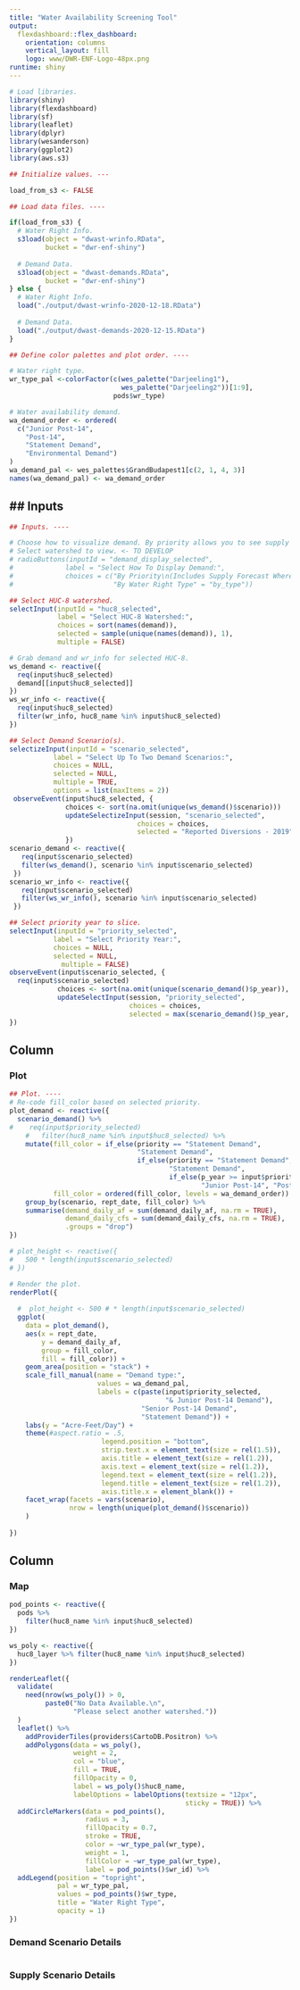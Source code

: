 ```yaml
---
title: "Water Availability Screening Tool"
output: 
  flexdashboard::flex_dashboard:
    orientation: columns
    vertical_layout: fill
    logo: www/DWR-ENF-Logo-48px.png
runtime: shiny
---
```


```r

# Load libraries.
library(shiny)
library(flexdashboard)
library(sf)
library(leaflet)
library(dplyr)
library(wesanderson)
library(ggplot2)
library(aws.s3)

## Initialize values. ---

load_from_s3 <- FALSE

## Load data files. ----

if(load_from_s3) {
  # Water Right Info.
  s3load(object = "dwast-wrinfo.RData",
         bucket = "dwr-enf-shiny")
  
  # Demand Data.
  s3load(object = "dwast-demands.RData",
         bucket = "dwr-enf-shiny")
} else {
  # Water Right Info.
  load("./output/dwast-wrinfo-2020-12-18.RData")
  
  # Demand Data.
  load("./output/dwast-demands-2020-12-15.RData")
}

## Define color palettes and plot order. ----

# Water right type.
wr_type_pal <-colorFactor(c(wes_palette("Darjeeling1"), 
                            wes_palette("Darjeeling2"))[1:9],
                          pods$wr_type)

# Water availability demand.
wa_demand_order <- ordered(
  c("Junior Post-14",
    "Post-14",
    "Statement Demand",
    "Environmental Demand")
)
wa_demand_pal <- wes_palettes$GrandBudapest1[c(2, 1, 4, 3)]
names(wa_demand_pal) <- wa_demand_order

```

## Inputs {.sidebar}
-------------------------------------

```r
## Inputs. ----

# Choose how to visualize demand. By priority allows you to see supply data.
# Select watershed to view. <- TO DEVELOP
# radioButtons(inputId = "demand_display_selected",
#             label = "Select How To Display Demand:",
#             choices = c("By Priority\n(Includes Supply Forecast Where Available)" = "by_priority",
#                         "By Water Right Type" = "by_type"))

## Select HUC-8 watershed.
selectInput(inputId = "huc8_selected",
            label = "Select HUC-8 Watershed:",
            choices = sort(names(demand)),
            selected = sample(unique(names(demand)), 1),
            multiple = FALSE)

# Grab demand and wr_info for selected HUC-8.
ws_demand <- reactive({
  req(input$huc8_selected)
  demand[[input$huc8_selected]]
})
ws_wr_info <- reactive({
  req(input$huc8_selected)
  filter(wr_info, huc8_name %in% input$huc8_selected)
})

## Select Demand Scenario(s).
selectizeInput(inputId = "scenario_selected",
           label = "Select Up To Two Demand Scenarios:",
           choices = NULL,
           selected = NULL,
           multiple = TRUE,
           options = list(maxItems = 2))
 observeEvent(input$huc8_selected, {
              choices <- sort(na.omit(unique(ws_demand()$scenario)))
              updateSelectizeInput(session, "scenario_selected",
                                choices = choices,
                                selected = "Reported Diversions - 2019")
              })
scenario_demand <- reactive({
   req(input$scenario_selected)
   filter(ws_demand(), scenario %in% input$scenario_selected)
 })
scenario_wr_info <- reactive({
   req(input$scenario_selected)
   filter(ws_wr_info(), scenario %in% input$scenario_selected)
 })

## Select priority year to slice.
selectInput(inputId = "priority_selected",
           label = "Select Priority Year:",
           choices = NULL,
           selected = NULL,
             multiple = FALSE)
observeEvent(input$scenario_selected, {
  req(input$scenario_selected)
            choices <- sort(na.omit(unique(scenario_demand()$p_year)), decreasing = TRUE)
            updateSelectInput(session, "priority_selected",
                              choices = choices,
                              selected = max(scenario_demand()$p_year, na.rm = TRUE))
})


```

Column {data-width=600}
-------------------------------------

### Plot
```r
## Plot. ----
# Re-code fill_color based on selected priority.
plot_demand <- reactive({
  scenario_demand() %>% 
#    req(input$priority_selected)
    #   filter(huc8_name %in% input$huc8_selected) %>% 
    mutate(fill_color = if_else(priority == "Statement Demand",
                                "Statement Demand",
                                if_else(priority == "Statement Demand",
                                        "Statement Demand",
                                        if_else(p_year >= input$priority_selected,
                                                "Junior Post-14", "Post-14"))),
           fill_color = ordered(fill_color, levels = wa_demand_order)) %>% 
    group_by(scenario, rept_date, fill_color) %>% 
    summarise(demand_daily_af = sum(demand_daily_af, na.rm = TRUE),
              demand_daily_cfs = sum(demand_daily_cfs, na.rm = TRUE),
              .groups = "drop")
})

# plot_height <- reactive({
#   500 * length(input$scenario_selected)
# })

# Render the plot.
renderPlot({
  
  #  plot_height <- 500 # * length(input$scenario_selected)
  ggplot(
    data = plot_demand(),
    aes(x = rept_date,
        y = demand_daily_af,
        group = fill_color,
        fill = fill_color)) +
    geom_area(position = "stack") +
    scale_fill_manual(name = "Demand type:",
                      values = wa_demand_pal,
                      labels = c(paste(input$priority_selected, 
                                       "& Junior Post-14 Demand"),
                                 "Senior Post-14 Demand",
                                 "Statement Demand")) +
    labs(y = "Acre-Feet/Day") +
    theme(#aspect.ratio = .5,
                       legend.position = "bottom",
                       strip.text.x = element_text(size = rel(1.5)),
                       axis.title = element_text(size = rel(1.2)),
                       axis.text = element_text(size = rel(1.2)),
                       legend.text = element_text(size = rel(1.2)),
                       legend.title = element_text(size = rel(1.2)),
                       axis.title.x = element_blank()) +
    facet_wrap(facets = vars(scenario),
               nrow = length(unique(plot_demand()$scenario))
    )
  
})

```

Column {data-width=400}
-------------------------------------

### Map {data-height=500}

```r
pod_points <- reactive({
  pods %>%
    filter(huc8_name %in% input$huc8_selected)
})

ws_poly <- reactive({
  huc8_layer %>% filter(huc8_name %in% input$huc8_selected)
})

renderLeaflet({
  validate(
    need(nrow(ws_poly()) > 0, 
         paste0("No Data Available.\n",
                "Please select another watershed."))
  )
  leaflet() %>%
    addProviderTiles(providers$CartoDB.Positron) %>%
    addPolygons(data = ws_poly(),
                weight = 2,
                col = "blue",
                fill = TRUE,
                fillOpacity = 0,
                label = ws_poly()$huc8_name,
                labelOptions = labelOptions(textsize = "12px",
                                            sticky = TRUE)) %>%
  addCircleMarkers(data = pod_points(),
                   radius = 3,
                   fillOpacity = 0.7,
                   stroke = TRUE,
                   color = ~wr_type_pal(wr_type),
                   weight = 1,
                   fillColor = ~wr_type_pal(wr_type),
                   label = pod_points()$wr_id) %>%
  addLegend(position = "topright",
            pal = wr_type_pal,
            values = pod_points()$wr_type,
            title = "Water Right Type",
            opacity = 1)
})
```   
 
### Demand Scenario Details {data-height=250}
    
```r
```


### Supply Scenario Details {data-height=250}
    
```r
```
